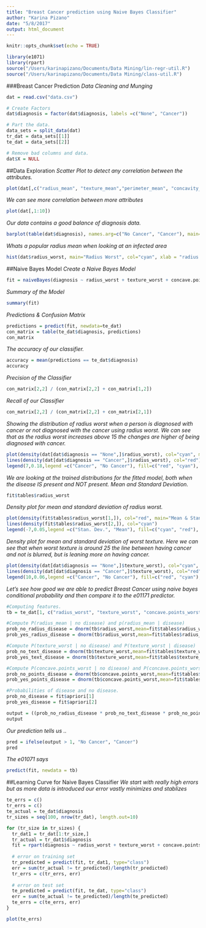 ```yaml
---
title: "Breast Cancer prediction using Naive Bayes Classifier"
author: "Karina Pizano"
date: "5/8/2017"
output: html_document
---
```


```r
knitr::opts_chunk$set(echo = TRUE)
```

```r
library(e1071)
library(rpart)
source("/Users/karinapizano/Documents/Data Mining/lin-regr-util.R")
source("/Users/karinapizano/Documents/Data Mining/class-util.R")
```



###Breast Cancer Prediction
_Data Cleaning and Munging_
```r
dat = read.csv("data.csv")

# Create Factors
dat$diagnosis = factor(dat$diagnosis, labels =c("None", "Cancer"))

# Part the data.
data_sets = split_data(dat)
tr_dat = data_sets[[1]]
te_dat = data_sets[[2]]

# Remove bad columns and data.
dat$X = NULL
```

##Data Exploration
_Scatter Plot to detect any correlation between the attributes._
<!-- Scatter plots to detect any correlation, if any -->
```r
plot(dat[,c("radius_mean", "texture_mean","perimeter_mean", "concavity_mean")])
```


_We can see more correlation between more attributes_
```r
plot(dat[,1:10])
```


_Our data contains a good balance of diagnosis data._
```r
barplot(table(dat$diagnosis), names.arg=c("No Cancer", "Cancer"), main="Amount of Cancer and Non Cancer patients", col=c("cyan", "red"))
```



_Whats a popular radius mean when looking at an infected area_

```r
hist(dat$radius_worst, main="Radius Worst", col="cyan", xlab = "radius worst")
```

##Naive Bayes Model
<!-- Naive Bayes Model -->
_Create a Naive Bayes Model_
```r
fit = naiveBayes(diagnosis ~ radius_worst + texture_worst + concave.points_worst, data= tr_dat)
```

_Summary of the Model_
```r
summary(fit)
```

_Predictions & Confusion Matrix_
```r
predictions = predict(fit, newdata=te_dat)
con_matrix = table(te_dat$diagnosis, predictions)
con_matrix
```

_The accuracy of our classifier._
```r
accuracy = mean(predictions == te_dat$diagnosis)
accuracy
```

_Precision of the Classifier_
```r
con_matrix[2,2] / (con_matrix[2,2] + con_matrix[1,2])
```

_Recall of our Classifier_
```r
con_matrix[2,2] / (con_matrix[2,2] + con_matrix[2,1])
```


_Showing the distribution of radius worst when a person is diagnosed with cancer or not diagnosed with the cancer using radius worst. We can see that as the radius worst increases above 15 the changes are higher of being diagnosed with cancer. _
```r

plot(density(dat[dat$diagnosis == "None",]$radius_worst), col="cyan", main="Distibution of Radius Worst")
lines(density(dat[dat$diagnosis == "Cancer",]$radius_worst), col="red")
legend(7,0.18,legend =c("Cancer", "No Cancer"), fill=c("red", "cyan"), cex=0.75)

```
<!-- Fitted model Standard deviations and mean using radius_worst when the disease is present and not present -->

_We are looking at the trained distributions for the fitted model, both when the disease IS present and NOT present. Mean and Standard Deviation._
```r
fit$tables$radius_worst
```


_Density plot for mean and standard deviation of radius worst._
```r
plot(density(fit$tables$radius_worst[1,]), col="red", main="Mean & Standard Deviation")
lines(density(fit$tables$radius_worst[2,]), col="cyan")
legend(-7,0.05,legend =c("Stan. Dev.", "Mean"), fill=c("cyan", "red"), cex=0.75)

```


_Density plot for mean and standard deviation of worst texture. Here we can see that when worst texture is around 25 the line between having cancer and not is blurred, but is leaning more on having cancer._
```r
plot(density(dat[dat$diagnosis == "None",]$texture_worst), col="cyan", main="Mean")
lines(density(dat[dat$diagnosis == "Cancer",]$texture_worst), col="red")
legend(10,0.06,legend =c("Cancer", "No Cancer"), fill=c("red", "cyan"), cex=0.75)
```

<!-- ######################################################################## -->

_Let's see how good we are able to predict Breast Cancer using naive bayes conditional probability and then compare it to the e01171 predictor._
```r
#Computing features. 
tb = te_dat[1, c("radius_worst", "texture_worst", "concave.points_worst")]

#Compute P(radius_mean | no disease) and p(radius_mean | disease)
prob_no_radius_disease = dnorm(tb$radius_worst,mean=fit$tables$radius_worst[1,1],sd=fit$tables$radius_worst[1,2])
prob_yes_radius_disease = dnorm(tb$radius_worst,mean=fit$tables$radius_worst[2,1],sd=fit$tables$radius_worst[2,2])

#Compute P(texture_worst | no disease) and P(texture_worst | disease)
prob_no_text_disease = dnorm(tb$texture_worst,mean=fit$tables$texture_worst[1,1],sd=fit$tables$texture_worst[1,2])
prob_yes_text_disease = dnorm(tb$texture_worst,mean=fit$tables$texture_worst[2,1],sd=fit$tables$texture_worst[2,2])

#Compute P(concave.points_worst | no disease) and P(concave.points_worst | disease)
prob_no_points_disease = dnorm(tb$concave.points_worst,mean=fit$tables$concave.points_worst[1,1],sd=fit$tables$concave.points_worst[1,2])
prob_yes_points_disease = dnorm(tb$concave.points_worst,mean=fit$tables$concave.points_worst[2,1],sd=fit$tables$concave.points_worst[2,2])

#Probabilities of disease and no disease.
prob_no_disease = fit$apriori[1]
prob_yes_disease = fit$apriori[2]

output = ((prob_no_radius_disease * prob_no_text_disease * prob_no_points_disease * prob_no_disease) / (prob_yes_radius_disease * prob_yes_text_disease * prob_yes_points_disease * prob_yes_disease))
output
```

_Our prediction tells us .._
```r

pred = ifelse(output > 1, "No Cancer", "Cancer")
pred
```

_The e01071 says_
```r
predict(fit, newdata = tb)
```

<!-- ######################################################################## -->
##Learning Curve for Naive Bayes Classifier
_We start with really high errors but as more data is introduced our error vastly minimizes and stablizes_
```r
te_errs = c()
tr_errs = c()
te_actual = te_dat$diagnosis
tr_sizes = seq(100, nrow(tr_dat), length.out=10)

for (tr_size in tr_sizes) {
  tr_dat1 = tr_dat[1:tr_size,]
  tr_actual = tr_dat1$diagnosis
  fit = rpart(diagnosis ~ radius_worst + texture_worst + concave.points_worst, data=tr_dat1)
  
  # error on training set
  tr_predicted = predict(fit, tr_dat1, type="class")
  err = sum(tr_actual != tr_predicted)/length(tr_predicted)
  tr_errs = c(tr_errs, err)
  
  # error on test set
  te_predicted = predict(fit, te_dat, type="class")
  err = sum(te_actual != te_predicted)/length(te_predicted)
  te_errs = c(te_errs, err)
}

plot(te_errs)
```


